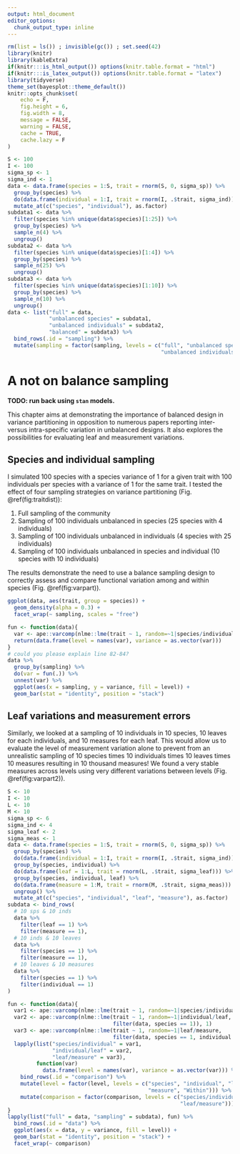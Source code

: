 ```yaml
---
output: html_document
editor_options: 
  chunk_output_type: inline
---
```

```r
rm(list = ls()) ; invisible(gc()) ; set.seed(42)
library(knitr)
library(kableExtra)
if(knitr:::is_html_output()) options(knitr.table.format = "html") 
if(knitr:::is_latex_output()) options(knitr.table.format = "latex") 
library(tidyverse)
theme_set(bayesplot::theme_default())
knitr::opts_chunk$set(
	echo = F,
	fig.height = 6,
	fig.width = 8,
	message = FALSE,
	warning = FALSE,
	cache = TRUE,
	cache.lazy = F
)
```

```r
S <- 100
I <- 100
sigma_sp <- 1
sigma_ind <- 1
data <- data.frame(species = 1:S, trait = rnorm(S, 0, sigma_sp)) %>% 
  group_by(species) %>% 
  do(data.frame(individual = 1:I, trait = rnorm(I, .$trait, sigma_ind))) %>% 
  mutate_at(c("species", "individual"), as.factor)
subdata1 <- data %>% 
  filter(species %in% unique(data$species)[1:25]) %>% 
  group_by(species) %>% 
  sample_n(4) %>% 
  ungroup()
subdata2 <- data %>% 
  filter(species %in% unique(data$species)[1:4]) %>% 
  group_by(species) %>% 
  sample_n(25) %>% 
  ungroup()
subdata3 <- data %>% 
  filter(species %in% unique(data$species)[1:10]) %>% 
  group_by(species) %>% 
  sample_n(10) %>% 
  ungroup()
data <- list("full" = data, 
             "unbalanced species" = subdata1, 
             "unbalanced individuals" = subdata2, 
             "balanced" = subdata3) %>% 
  bind_rows(.id = "sampling") %>% 
  mutate(sampling = factor(sampling, levels = c("full", "unbalanced species",
                                                "unbalanced individuals", "balanced")))
```

# A not on balance sampling 

**TODO: run back using `stan` models.**

This chapter aims at demonstrating the importance of balanced design in variance partitioning in opposition to numerous papers reporting inter- versus intra-specific variation in unbalanced designs. It also explores the possibilities for evaluating leaf and measurement variations.

## Species and individual sampling

I simulated 100 species with a species variance of 1 for a given trait with 100 individuals per species with a variance of 1 for the same trait. I tested the effect of four sampling strategies on variance partitioning (Fig. \@ref(fig:traitdist)):

1. Full sampling of the community
1. Sampling of 100 individuals unbalanced in species (25 species with 4 individuals)
1. Sampling of 100 individuals unbalanced in individuals (4 species with 25 individuals)
1. Sampling of 100 individuals unbalanced in species and individual (10 species with 10 individuals)

The results demonstrate the need to use a balance sampling design to correctly assess and compare functional variation among and within species (Fig. \@ref(fig:varpart)).

```r
ggplot(data, aes(trait, group = species)) +
  geom_density(alpha = 0.3) +
  facet_wrap(~ sampling, scales = "free")
```

```r
fun <- function(data){
  var <- ape::varcomp(nlme::lme(trait ~ 1, random=~1|species/individual, data), 1)
  return(data.frame(level = names(var), variance = as.vector(var)))
}
# could you please explain line 82-84? 
data %>% 
  group_by(sampling) %>% 
  do(var = fun(.)) %>% 
  unnest(var) %>% 
  ggplot(aes(x = sampling, y = variance, fill = level)) +
  geom_bar(stat = "identity", position = "stack")
```

## Leaf variations and measurement errors

Similarly, we looked at a sampling of 10 individuals in 10 species, 10 leaves for each individuals, and 10 measures for each leaf. This would allow us to evaluate the level of measurement variation alone to prevent from an unrealistic sampling of 10 species times 10 individuals times 10 leaves times 10 measures resulting in 10 thousand measures! We found a very stable measures across levels using very different variations between levels (Fig. \@ref(fig:varpart2)).

```r
S <- 10
I <- 10
L <- 10
M <- 10
sigma_sp <- 6
sigma_ind <- 4
sigma_leaf <- 2
sigma_meas <- 1
data <- data.frame(species = 1:S, trait = rnorm(S, 0, sigma_sp)) %>% 
  group_by(species) %>% 
  do(data.frame(individual = 1:I, trait = rnorm(I, .$trait, sigma_ind))) %>% 
  group_by(species, individual) %>% 
  do(data.frame(leaf = 1:L, trait = rnorm(L, .$trait, sigma_leaf))) %>% 
  group_by(species, individual, leaf) %>% 
  do(data.frame(measure = 1:M, trait = rnorm(M, .$trait, sigma_meas))) %>% 
  ungroup() %>% 
  mutate_at(c("species", "individual", "leaf", "measure"), as.factor)
subdata <- bind_rows(
  # 10 sps & 10 inds
  data %>% 
    filter(leaf == 1) %>% 
    filter(measure == 1),
  # 10 inds & 10 leaves
  data %>% 
    filter(species == 1) %>% 
    filter(measure == 1),
  # 10 leaves & 10 measures
  data %>% 
    filter(species == 1) %>% 
    filter(individual == 1)
)
```

```r
fun <- function(data){
  var1 <- ape::varcomp(nlme::lme(trait ~ 1, random=~1|species/individual, data), 1)
  var2 <- ape::varcomp(nlme::lme(trait ~ 1, random=~1|individual/leaf, 
                                 filter(data, species == 1)), 1)
  var3 <- ape::varcomp(nlme::lme(trait ~ 1, random=~1|leaf/measure, 
                                 filter(data, species == 1, individual == 1)), 1)
  lapply(list("species/individual" = var1,
              "individual/leaf" = var2, 
              "leaf/measure" = var3),
         function(var) 
           data.frame(level = names(var), variance = as.vector(var))) %>% 
    bind_rows(.id = "comparison") %>% 
    mutate(level = factor(level, levels = c("species", "individual", "leaf",
                                            "measure", "Within"))) %>% 
    mutate(comparison = factor(comparison, levels = c("species/individual", "individual/leaf",
                                                      "leaf/measure")))
}
lapply(list("full" = data, "sampling" = subdata), fun) %>% 
  bind_rows(.id = "data") %>% 
  ggplot(aes(x = data, y = variance, fill = level)) +
  geom_bar(stat = "identity", position = "stack") +
  facet_wrap(~ comparison)
```
